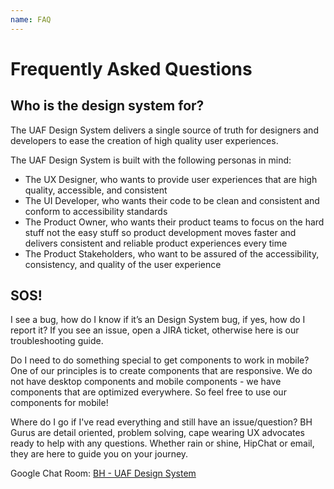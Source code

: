 ```yaml
---
name: FAQ
---
```


# Frequently Asked Questions

## Who is the design system for?

The UAF Design System delivers a single source of truth for designers and developers to ease the creation of high quality user experiences.

The UAF Design System is built with the following personas in mind:

- The UX Designer, who wants to provide user experiences that are high quality, accessible, and consistent
- The UI Developer, who wants their code to be clean and consistent and conform to accessibility standards
- The Product Owner, who wants their product teams to focus on the hard stuff not the easy stuff so product development moves faster and delivers consistent and reliable product experiences every time
- The Product Stakeholders, who want to be assured of the accessibility, consistency, and quality of the user experience

## SOS!

I see a bug, how do I know if it’s an Design System bug, if yes, how do I report it?
If you see an issue, open a JIRA ticket, otherwise here is our troubleshooting guide.

Do I need to do something special to get components to work in mobile?
One of our principles is to create components that are responsive. We do not have desktop components and mobile components - we have components that are optimized everywhere. So feel free to use our components for mobile!

Where do I go if I've read everything and still have an issue/question?
BH Gurus are detail oriented, problem solving, cape wearing UX advocates ready to help with any questions. Whether rain or shine, HipChat or email, they are here to guide you on your journey.

<!-- Email: [uafdesignsystem@endurance.com](mailto:uafdesignsystem@endurance.com) -->

Google Chat Room: [BH - UAF Design System](https://chat.google.com/room/AAAAVTQxM7Y)
